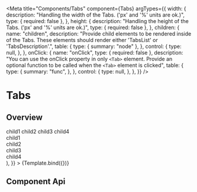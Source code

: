 
<Meta
  title="Components/Tabs"
  component={Tabs}
  argTypes={{
    width: {
      description:
        "Handling the width of the Tabs. ('px' and '%' units are ok.)",
      type: { required: false },
    },
    height: {
      description:
        "Handling the height of the Tabs. ('px' and '%' units are ok.)",
      type: { required: false },
    },
    children: {
      name: "children",
      description:
        "Provide child elements to be rendered inside of the Tabs. These elements should render either 'TabsList' or 'TabsDescription'.",
      table: {
        type: { summary: "node" },
      },
      control: {
        type: null,
      },
    },
    onClick: {
      name: "onClick",
      type: { required: false },
      description:
        "You can use the onClick property in only `<Tab>` element. Provide an optional function to be called when the `<Tab>` element is clicked",
      table: {
        type: {
          summary: "func",
        },
      },
      control: {
        type: null,
      },
    },
  }}
/>

# Tabs

## Overview


<Canvas>
  <Story
    name="Default"
    args={{
      width: "600px",
      height: "50px",
      children: (
        <>
          <TabList>
            <Tab>child1</Tab>
            <Tab disabled>child2</Tab>
            <Tab>child3</Tab>
            <Tab>child4</Tab>
          </TabList>
          <TabsDescriptions>
            <TabsDescription>
              <div>child1</div>
            </TabsDescription>
            <TabsDescription>
              <div>child2</div>
            </TabsDescription>
            <TabsDescription>
              <div>child3</div>
            </TabsDescription>
            <TabsDescription>
              <div>child4</div>
            </TabsDescription>
          </TabsDescriptions>
        </>
      ),
    }}
  >
    {Template.bind({})}
  </Story>
</Canvas>

## Component Api

<ArgsTable story="Default" />
